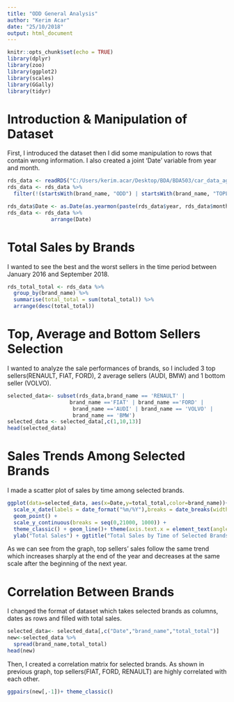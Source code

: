 ---
title: "ODD General Analysis"
author: "Kerim Acar"
date: "25/10/2018"
output: html_document
---

```{r setup, include=FALSE}
knitr::opts_chunk$set(echo = TRUE)
library(dplyr)
library(zoo)
library(ggplot2)
library(scales)
library(GGally)
library(tidyr)
```

# Introduction & Manipulation of Dataset

First, I introduced the dataset then I did some manipulation to rows that contain wrong information. I also created a joint 'Date' variable from year and month.

```{r, cache=TRUE,warning=FALSE,message=FALSE}
rds_data <- readRDS("C:/Users/kerim.acar/Desktop/BDA/BDA503/car_data_aggregate.rds")
rds_data <- rds_data %>% 
  filter(!(startsWith(brand_name, "ODD") | startsWith(brand_name, "TOPLAM")))

rds_data$Date <- as.Date(as.yearmon(paste(rds_data$year, rds_data$month), "%Y %m"), frac = 1)
rds_data <- rds_data %>% 
              arrange(Date)
```

# Total Sales by Brands

I wanted to see the best and the worst sellers in the time period between January 2016 and September 2018.

```{r, cache=TRUE,warning=FALSE,message=FALSE}
rds_total_total <- rds_data %>% 
  group_by(brand_name) %>% 
  summarise(total_total = sum(total_total)) %>%
  arrange(desc(total_total))
```

# Top, Average and Bottom Sellers Selection

I wanted to analyze the sale performances of brands, so I included 3 top sellers(RENAULT, FIAT, FORD), 2 average sellers (AUDI, BMW) and 1 bottom seller (VOLVO).

```{r, cache=TRUE,warning=FALSE,message=FALSE}
selected_data<- subset(rds_data,brand_name == 'RENAULT' |
                    brand_name =='FIAT' | brand_name =='FORD' | 
                     brand_name =='AUDI' | brand_name == 'VOLVO' |
                     brand_name == 'BMW')
selected_data <- selected_data[,c(1,10,13)]
head(selected_data)

```

# Sales Trends Among Selected Brands

I made a scatter plot of sales by time among selected brands. 

```{r, fig.width=12,fig.height=6}
ggplot(data=selected_data, aes(x=Date,y=total_total,color=brand_name))+
  scale_x_date(labels = date_format("%m/%Y"),breaks = date_breaks(width = "2 months"))+ 
  geom_point() +
  scale_y_continuous(breaks = seq(0,21000, 1000)) +
  theme_classic() + geom_line()+ theme(axis.text.x = element_text(angle=20)) +
  ylab("Total Sales") + ggtitle("Total Sales by Time of Selected Brands")
```

As we can see from the graph, top sellers' sales follow the same trend which increases sharply at the end of the year and decreases at the same scale after the beginning of the next year.


# Correlation Between Brands

I changed the format of dataset which takes selected brands as columns, dates as rows and filled with total sales.

```{r, cache=TRUE,warning=FALSE,message=FALSE}
selected_data<- selected_data[,c("Date","brand_name","total_total")]
new<-selected_data %>%
  spread(brand_name,total_total)
head(new)
```


 Then, I created a correlation matrix for selected brands. As shown in previous graph, top sellers(FIAT, FORD, RENAULT) are highly correlated with each other.
 
 
```{r, cache=TRUE,warning=FALSE,message=FALSE}
ggpairs(new[,-1])+ theme_classic()
```









